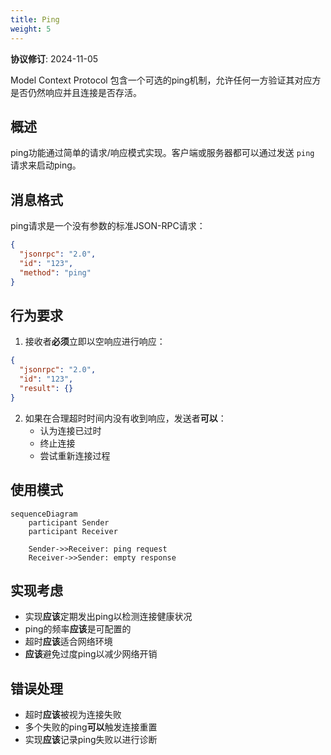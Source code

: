 ```yaml
---
title: Ping
weight: 5
---
```


<Info>**协议修订**: 2024-11-05</Info>

Model Context Protocol 包含一个可选的ping机制，允许任何一方验证其对应方是否仍然响应并且连接是否存活。

## 概述

ping功能通过简单的请求/响应模式实现。客户端或服务器都可以通过发送 `ping` 请求来启动ping。

## 消息格式

ping请求是一个没有参数的标准JSON-RPC请求：

```json
{
  "jsonrpc": "2.0",
  "id": "123",
  "method": "ping"
}
```

## 行为要求

1. 接收者**必须**立即以空响应进行响应：

```json
{
  "jsonrpc": "2.0",
  "id": "123",
  "result": {}
}
```

2. 如果在合理超时时间内没有收到响应，发送者**可以**：
   - 认为连接已过时
   - 终止连接
   - 尝试重新连接过程

## 使用模式

```mermaid
sequenceDiagram
    participant Sender
    participant Receiver

    Sender->>Receiver: ping request
    Receiver->>Sender: empty response
```

## 实现考虑

- 实现**应该**定期发出ping以检测连接健康状况
- ping的频率**应该**是可配置的
- 超时**应该**适合网络环境
- **应该**避免过度ping以减少网络开销

## 错误处理

- 超时**应该**被视为连接失败
- 多个失败的ping**可以**触发连接重置
- 实现**应该**记录ping失败以进行诊断
